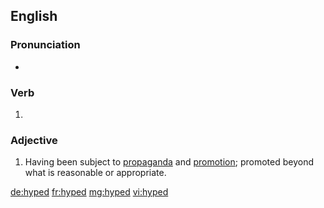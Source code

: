 ==English==

===Pronunciation===
* {{IPA|/haɪpt/|lang=en}}

===Verb===
{{head|en|verb form}}

# {{en-past of|hype}}

===Adjective===
{{en-adj}}

# Having been subject to [[propaganda]] and [[promotion]]; promoted beyond what is reasonable or appropriate.

[[de:hyped]]
[[fr:hyped]]
[[mg:hyped]]
[[vi:hyped]]